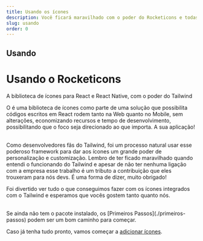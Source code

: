 ```yaml
---
title: Usando os ícones
description: Você ficará maravilhado com o poder do Rocketicons e todas as possibilidades que o Tailwind traz para seus ícones.
slug: usando
order: 0
---
```




## Usando

# Usando o Rocketicons

A biblioteca de ícones para React e React Native, com o poder do Tailwind

O <RocketIconsText /> é uma biblioteca de ícones como parte de uma solução que possibilita códigos escritos em React
rodem tanto na Web quanto no Mobile, sem alterações, economizando recursos e tempo de desenvolvimento, possibilitando que
o foco seja direcionado ao que importa. A sua aplicação!

<br />
Como desenvolvedores fãs do Tailwind, foi um processo natural usar esse poderoso framework para dar
aos ícones um grande poder de personalização e customização.

<Quote>
  Lembro de ter ficado maravilhado quando entendi o funcionando do Tailwind e apesar de não ter
  nenhuma ligação com a empresa esse trabalho é um tributo a contribuição que eles trouxeram para
  nós devs. É uma forma de dizer, muito obrigado!
</Quote>

Foi divertido ver tudo o que conseguimos fazer com os ícones integrados com o Tailwind e esperamos que vocês gostem tanto quanto nós.

<br />
Se ainda não tem o pacote instalado, os [Primeiros Passos](./primeiros-passos) podem ser um bom caminho
para começar.

Caso já tenha tudo pronto, vamos começar a [adicionar ícones](./adicionando-icones).

